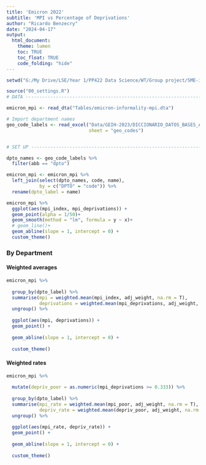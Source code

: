 ```yaml
---
title: 'Emicron 2022'
subtitle: 'MPI vs Percentage of Deprivations'
author: "Ricardo Benzecry"
date: "2024-04-17"
output: 
  html_document:
    theme: lumen
    toc: TRUE
    toc_float: TRUE
    code_folding: "hide"
---
```


```r

setwd("G:/My Drive/LSE/Year 1/PP422 Data Science/WT/Group project/SME-informal-sector-colombia")

source("00_settings.R")
# DATA --------------------------------------------------------------------

emicron_mpi <- read_dta("Tables/emicron-informality-mpi.dta")

# Import department names
geo_code_labels <- read_excel("Data/GEIH-2023/DICCIONARIO_DATOS_BASES_ANONIMIZADAS_GEIH_2023.xlsx",
                              sheet = "geo_codes")


# SET UP ------------------------------------------------------------------

dpto_names <- geo_code_labels %>% 
  filter(abb == "dpto")

emicron_mpi <- emicron_mpi %>% 
  left_join(select(dpto_names, code, name),
            by = c("DPTO" = "code")) %>% 
  rename(dpto_label = name)
```


```r
emicron_mpi %>% 
  ggplot(aes(mpi_index, mpi_deprivations)) +
  geom_point(alpha = 1/50)+
  geom_smooth(method = "lm", formula = y ~ x)+
  # geom_line()+
  geom_abline(slope = 1, intercept = 0) +
  custom_theme()
```
 
### By Department

#### Weighted averages

```r
emicron_mpi %>% 
  
  group_by(dpto_label) %>% 
  summarise(mpi = weighted.mean(mpi_index, adj_weight, na.rm = T),
            deprivations = weighted.mean(mpi_deprivations, adj_weight, na.rm = T)) %>% 
  ungroup() %>% 
  
  ggplot(aes(mpi, deprivations)) +
  geom_point() +
  
  geom_abline(slope = 1, intercept = 0) +
  
  custom_theme()
```

#### Weighted rates

```r
emicron_mpi %>% 
  
  mutate(depriv_poor = as.numeric(mpi_deprivations >= 0.333)) %>% 
  
  group_by(dpto_label) %>% 
  summarise(mpi_rate = weighted.mean(mpi_poor, adj_weight, na.rm = T),
            depriv_rate = weighted.mean(depriv_poor, adj_weight, na.rm = T)) %>% 
  ungroup() %>% 
  
  ggplot(aes(mpi_rate, depriv_rate)) +
  geom_point() +
 
  geom_abline(slope = 1, intercept = 0) +
  
  custom_theme()
```
